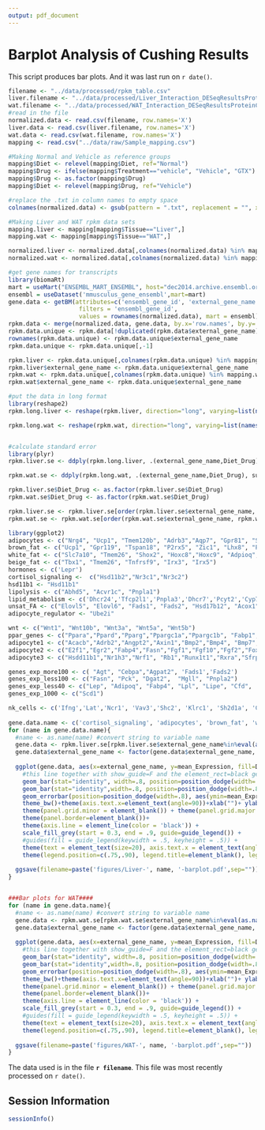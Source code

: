 ```yaml
---
output: pdf_document
---
```

Barplot Analysis of Cushing Results
=======================================

This script produces bar plots. And it was last run on `r date()`.

```r
filename <- "../data/processed/rpkm_table.csv"
liver.filename <- "../data/processed/Liver_Interaction_DESeqResultsProteinCodingOnly.csv"
wat.filename <- "../data/processed/WAT_Interaction_DESeqResultsProteinCodingOnly.csv"
#read in the file
normalized.data <- read.csv(filename, row.names='X')
liver.data <- read.csv(liver.filename, row.names='X')
wat.data <- read.csv(wat.filename, row.names='X')
mapping <- read.csv("../data/raw/Sample_mapping.csv")

#Making Normal and Vehicle as reference groups
mapping$Diet <- relevel(mapping$Diet, ref="Normal")
mapping$Drug <- ifelse(mapping$Treatment=="vehicle", "Vehicle", "GTX")
mapping$Drug <- as.factor(mapping$Drug)
mapping$Diet <- relevel(mapping$Drug, ref="Vehicle")

#replace the .txt in column names to empty space
colnames(normalized.data) <- gsub(pattern = ".txt", replacement = "", x = colnames(normalized.data), fixed = TRUE)

#Making Liver and WAT rpkm data sets
mapping.liver <- mapping[mapping$Tissue=="Liver",]
mapping.wat <- mapping[mapping$Tissue=="WAT",]

normalized.liver <- normalized.data[,colnames(normalized.data) %in% mapping.liver$Sample]
normalized.wat <- normalized.data[,colnames(normalized.data) %in% mapping.wat$Sample]

#get gene names for transcripts
library(biomaRt)
mart = useMart("ENSEMBL_MART_ENSEMBL", host="dec2014.archive.ensembl.org")
ensembl = useDataset('mmusculus_gene_ensembl',mart=mart)
gene.data <- getBM(attributes=c('ensembl_gene_id', 'external_gene_name'), 
                    filters = 'ensembl_gene_id',
                    values = rownames(normalized.data), mart = ensembl)
rpkm.data <- merge(normalized.data, gene.data, by.x='row.names', by.y='ensembl_gene_id') 
rpkm.data.unique <- rpkm.data[!duplicated(rpkm.data$external_gene_name),]
rownames(rpkm.data.unique) <- rpkm.data.unique$external_gene_name
rpkm.data.unique <- rpkm.data.unique[,-1]

rpkm.liver <- rpkm.data.unique[,colnames(rpkm.data.unique) %in% mapping.liver$Sample]
rpkm.liver$external_gene_name <- rpkm.data.unique$external_gene_name
rpkm.wat <- rpkm.data.unique[,colnames(rpkm.data.unique) %in% mapping.wat$Sample]
rpkm.wat$external_gene_name <- rpkm.data.unique$external_gene_name

#put the data in long format
library(reshape2)  
rpkm.long.liver <- reshape(rpkm.liver, direction="long", varying=list(names(rpkm.liver)[1:9]), v.names="Expression", idvar="external_gene_name", timevar="Diet_Drug", ids=rownames(rpkm.liver), times=c(rep('Normal_Vehicle',3),rep("HFD_Vehicle",3), rep("HFD_GTX",3)))

rpkm.long.wat <- reshape(rpkm.wat, direction="long", varying=list(names(rpkm.wat)[1:9]), v.names="Expression", idvar="external_gene_name", timevar="Diet_Drug", ids=rownames(rpkm.wat), times=c(rep('Normal_Vehicle',3),rep("HFD_Vehicle",3), rep("HFD_GTX",3)))


#calculate standard error
library(plyr)
rpkm.liver.se <- ddply(rpkm.long.liver, .(external_gene_name,Diet_Drug), summarise, se = sd(Expression, na.rm=T)/sqrt(length(Expression)), mean_Expression = mean(Expression, na.rm=T))

rpkm.wat.se <- ddply(rpkm.long.wat, .(external_gene_name,Diet_Drug), summarise, se = sd(Expression, na.rm=T)/sqrt(length(Expression)), mean_Expression = mean(Expression, na.rm=T))

rpkm.liver.se$Diet_Drug <- as.factor(rpkm.liver.se$Diet_Drug)
rpkm.wat.se$Diet_Drug <- as.factor(rpkm.wat.se$Diet_Drug)

rpkm.liver.se <- rpkm.liver.se[order(rpkm.liver.se$external_gene_name, rpkm.liver.se$Diet_Drug, decreasing=T),]
rpkm.wat.se <- rpkm.wat.se[order(rpkm.wat.se$external_gene_name, rpkm.wat.se$Diet_Drug, decreasing=T),]

```


```r
library(ggplot2)
adipocytes <- c("Nrg4", "Ucp1", "Tmem120b", "Adrb3","Aqp7", "Gpr81", "Slc27a1", "Slc7a10", "Epsti1", "Cited1", "Fabp4")
brown_fat <- c("Ucp1", "Gpr119", "Tspan18", "P2rx5", "Zic1", "Lhx8", "Pat2", "Ebf3", "Prdm16", "Ppargc1a" )
white_fat <- c("Slc7a10", "Tmem26", "Shox2", "Hoxc8","Hoxc9", "Adpioq", "Fbxo31", "Mpzl2", "Mir206", "Mir133b")
beige_fat <- c("Tbx1", "Tmem26", "Tnfrsf9", "Irx3", "Irx5")
hormones <- c('Lepr')
cortisol_signaling <-  c("Hsd11b2","Nr3c1","Nr3c2")
hsd11b1 <- "Hsd11b1"
lipolysis <- c("Abhd5", "Acvr1c", "Pnpla1")
lipid_metabolism <- c('Dhcr24','Tfcp2l1','Pnpla3','Dhcr7','Pcyt2','Cyp7b1','Hpgd','Plce1','Idi1','Npc1l1','Pdss2')
unsat_FA <- c("Elovl5", "Elovl6", "Fads1", "Fads2", "Hsd17b12", "Acox1", "Hadha", "Pecr")
adipocyte_regulator <- "Ube2i"

wnt <- c("Wnt1", "Wnt10b", "Wnt3a", "Wnt5a", "Wnt5b")
ppar_genes <- c("Ppara","Ppard","Pparg","Ppargc1a","Ppargc1b", "Fabp1", "Fas", "Apt1", "Cept1", "Tnf", "Il6", "Pck1", "Pck2", "Hadha")
adipocyte1 <- c("Acacb","Adrb2","Angpt2","Axin1","Bmp2","Bmp4", "Bmp7","Ccnd1", "Cdk4","Cdkn1a", "Cdkn1b", "Cebpb","Cfd", "Creb1","Ddit3","Dio2","Dkk1")
adipocyte2 <- c("E2f1","Egr2","Fabp4","Fasn","Fgf1","Fgf10","Fgf2","Foxc2","Foxo1","Gata2","Gata3","Hes1","Insr","Irs1","Irs2","Jun","Klf15","Klf2","Klf4","Lepr","Lmna","Lrp5", "Mapk14", "Ncoa2","Ncor2","Nr0b2")
adipocyte3 <- c("Hsdd11b1","Nr1h3","Nrf1", "Rb1","Runx1t1","Rxra","Sfrp1","Sirt1","Sirt2","Sirt3","Slc2a4","Src","Srebf1","Taz","Tcf7l2","Tsc22d3","Twist1", "Vdr")

genes_exp_more100 <- c( "Agt", "Cebpa","Agpat2", 'Fads1','Fads2')
genes_exp_less100 <- c("Fasn", "Pck", "Dgat2",  "Mgll", "Pnpla2")
genes_exp_less40 <- c("Lep", "Adipoq", "Fabp4", "Lpl", "Lipe", "Cfd", 'Adrb3', "Fzd4", 'Cd300lg', "Retn", "Sfrp5", "Adig")
genes_exp_1000 <- c("Scd1")

nk_cells <- c('Ifng','Lat','Ncr1', 'Vav3','Shc2', 'Klrc1', 'Sh2d1a', 'Cd247', 'Fcer1g','Cd48')
  
gene.data.name <- c('cortisol_signaling', 'adipocytes', 'brown_fat', 'white_fat', 'beige_fat', 'lipolysis', 'lipid_metabolism', 'unsat_FA', 'adipocyte_regulator', 'wnt', 'ppar_genes', 'adipocyte1', 'adipocyte2', 'adipocyte3', 'hormones', 'genes_exp_less100', 'genes_exp_more100', 'genes_exp_less40', 'genes_exp_1000','nk_cells')
for (name in gene.data.name){
  #name <- as.name(name) #convert string to variable name
  gene.data <- rpkm.liver.se[rpkm.liver.se$external_gene_name%in%eval(as.name(name)),]
  gene.data$external_gene_name <- factor(gene.data$external_gene_name, levels=eval(as.name(name)))
  
  ggplot(gene.data, aes(x=external_gene_name, y=mean_Expression, fill=Diet_Drug))+ 
    #this line together with show_guide=F and the element_rect=black get rid of the slash in legend box
    geom_bar(stat="identity", width=.8, position=position_dodge(width=.8)) +
    geom_bar(stat="identity",width=.8, position=position_dodge(width=.8), col="black", show_guide=F) +
    geom_errorbar(position=position_dodge(width=.8), aes(ymin=mean_Expression-se, ymax=mean_Expression+se), width=.2)+
    theme_bw()+theme(axis.text.x=element_text(angle=90))+xlab("")+ ylab("mRNA Expression (RPKM)") +
    theme(panel.grid.minor = element_blank()) + theme(panel.grid.major = element_blank()) + 
    theme(panel.border=element_blank())+ 
    theme(axis.line = element_line(color = 'black')) +
    scale_fill_grey(start = 0.3, end = .9, guide=guide_legend()) +
    #guides(fill = guide_legend(keywidth = .5, keyheight = .5)) +
    theme(text = element_text(size=20), axis.text.x = element_text(angle=70,hjust=.5,vjust=.5)) +
    theme(legend.position=c(.75,.90), legend.title=element_blank(), legend.key=element_rect(color="black"))   + ggtitle(name)
    
  ggsave(filename=paste('figures/Liver-', name, '-barplot.pdf',sep=""))
}


###Bar plots for WAT####
for (name in gene.data.name){
  #name <- as.name(name) #convert string to variable name
  gene.data <- rpkm.wat.se[rpkm.wat.se$external_gene_name%in%eval(as.name(name)),]
  gene.data$external_gene_name <- factor(gene.data$external_gene_name, levels=eval(as.name(name)))
  
  ggplot(gene.data, aes(x=external_gene_name, y=mean_Expression, fill=Diet_Drug))+ 
    #this line together with show_guide=F and the element_rect=black get rid of the slash in legend box
    geom_bar(stat="identity", width=.8, position=position_dodge(width=.8)) +
    geom_bar(stat="identity",width=.8, position=position_dodge(width=.8), col="black", show_guide=F) +
    geom_errorbar(position=position_dodge(width=.8), aes(ymin=mean_Expression-se, ymax=mean_Expression+se), width=.2)+
    theme_bw()+theme(axis.text.x=element_text(angle=90))+xlab("")+ ylab("mRNA Expression (RPKM)") +
    theme(panel.grid.minor = element_blank()) + theme(panel.grid.major = element_blank()) + 
    theme(panel.border=element_blank())+ 
    theme(axis.line = element_line(color = 'black')) +
    scale_fill_grey(start = 0.3, end = .9, guide=guide_legend()) +
    #guides(fill = guide_legend(keywidth = .5, keyheight = .5)) +
    theme(text = element_text(size=20), axis.text.x = element_text(angle=70,hjust=.5,vjust=.5)) +
    theme(legend.position=c(.75,.90), legend.title=element_blank(), legend.key=element_rect(color="black"))   + ggtitle(name)
    
  ggsave(filename=paste('figures/WAT-', name, '-barplot.pdf',sep=""))
}
```


The data used is in the file **`r filename`**.  This file was most recently processed on ```r date()```.


Session Information
---------------------

```r
sessionInfo()
```
